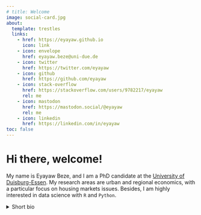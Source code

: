 ```yaml
---
# title: Welcome
image: social-card.jpg
about:
  template: trestles
  links:
    - href: https://eyayaw.github.io
      icon: link
    - icon: envelope
      href: eyayaw.beze@uni-due.de
    - icon: twitter
      href: https://twitter.com/eyayaw
    - icon: github
      href: https://github.com/eyayaw
    - icon: stack-overflow
      href: https://stackoverflow.com/users/9782217/eyayaw
      rel: me
    - icon: mastodon
      href: https://mastodon.social/@eyayaw
      rel: me
    - icon: linkedin
      href: https://linkedin.com/in/eyayaw
toc: false
---
```


# Hi there, welcome!

My name is Eyayaw Beze, and I am a PhD candidate at the [University of
Duisburg-Essen](https://www.uni-due.de/en/index.php). My research areas
are urban and regional economics, with a particular focus on housing
markets issues. Besides, I am highly interested in data science with `R`
and `Python`.

<details>

<summary>Short bio</summary>

I grew up in a small village called Shumshuha \[ሹምሹሃ\] (aka Lalibela
Airport) about 10km southwest of the historic town [Lalibela,
Ethiopia](https://en.wikipedia.org/wiki/Lalibela).

![Shumshuha --- Lalibela Airport, photo © [Raimund
Stehmann](https://www.airliners.net/photo/-/-/1618928/L?qsp=eJwtjEEKAjEMRe+StRsZcDE7vcC48AKx/Wgx2pIEtAxzd2Nx93gP3kqpvhwfv/QGmsnAmu60o8bKT6N5pQf6u2oOJmEpVwhHt6p+6uEyO44poTny3y+aob8ES2N1i/U+AHoeTNMhfC7WhMcDzkVo277Oky/R),
[Airliners](https://airliners.net)](shumshuha.jpg){fig-alt="Shumshuha --- Lalibela Airport"
fig-align="center"}

I went to Bahir Dar University for my undergrad, for master's to [KDI
School](https://www.kdischool.ac.kr/) in South Korea, and to Budapest,
Regensburg, and Trento for a joint European master in comparative local
development ([Master
CoDe](https://www.unitn.it/ateneo/813/joint-european-master-of-local-development-code)).

For more than three years, I worked for Jimma University, [department of
Economics](https://ju.edu.et/college-of-business-and-conomics/), where I
taught undergrad economics courses.

Now, I am a PhD candidate at the [University of
Duisburg-Essen](https://www.uni-due.de/en/index.php).

</details>